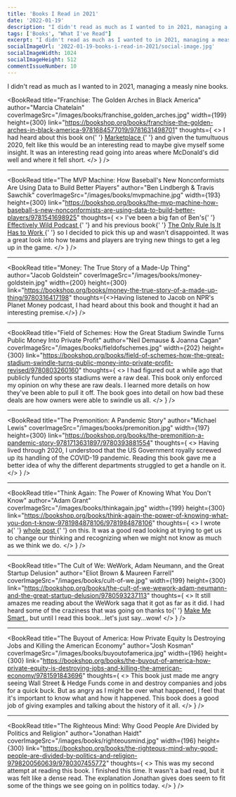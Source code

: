 ```yaml
---
title: 'Books I Read in 2021'
date: '2022-01-19'
description: "I didn't read as much as I wanted to in 2021, managing a measly nine books."
tags: ['Books', "What I've Read"]
excerpt: "I didn't read as much as I wanted to in 2021, managing a measly nine books."
socialImageUrl: '2022-01-19-books-i-read-in-2021/social-image.jpg'
socialImageWidth: 1024
socialImageHeight: 512
commentIssueNumber: 10
---
```


I didn't read as much as I wanted to in 2021, managing a measly nine books.

<BookRead
    title="Franchise: The Golden Arches in Black America"
    author="Marcia Chatelain"
    coverImageSrc="/images/books/franchise_golden_arches.jpg"
    width={199}
    height={300}
    link="https://bookshop.org/books/franchise-the-golden-arches-in-black-america-9781684577019/9781631498701"
    thoughts={
        <>
            I had heard about this book on{' '}
            <a href="https://www.marketplace.org/2020/07/06/the-complicated-history-of-mcdonalds-and-black-america/" target="_blank" rel="noreferrer">
                Marketplace
            </a>{' '}
            and given the tumultuous 2020, felt like this would be an interesting read to maybe give myself some insight. It was an interesting read
            going into areas where McDonald's did well and where it fell short.
        </>
    }
/>

<hr />

<BookRead
    title="The MVP Machine: How Baseball's New Nonconformists Are Using Data to Build Better Players"
    author="Ben Lindbergh &amp; Travis Sawchik"
    coverImageSrc="/images/books/mvpmachine.jpg"
    width={193}
    height={300}
    link="https://bookshop.org/books/the-mvp-machine-how-baseball-s-new-nonconformists-are-using-data-to-build-better-players/9781541698925"
    thoughts={
        <>
            I've been a big fan of Ben's{' '}
            <a href="https://blogs.fangraphs.com/category/effectively-wild/" target="_blank" rel="noreferrer">
                Effectively Wild Podcast
            </a>{' '}
            and his previous book{' '}
            <a
                href="https://bookshop.org/books/the-only-rule-is-it-has-to-work-our-wild-experiment-building-a-new-kind-of-baseball-team-includes-a-new-afterword/9781250130907"
                target="_blank"
                rel="noreferrer"
            >
                The Only Rule Is It Has to Work
            </a>{' '}
            so I decided to pick this up and wasn't disappointed. It was a great look into how teams and players are trying new things to get a leg up
            in the game.
        </>
    }
/>

<hr />

<BookRead
    title="Money: The True Story of a Made-Up Thing"
    author="Jacob Goldstein"
    coverImageSrc="/images/books/money-goldstein.jpg"
    width={200}
    height={300}
    link="https://bookshop.org/books/money-the-true-story-of-a-made-up-thing/9780316417198"
    thoughts={<>Having listened to Jacob on NPR's Planet Money podcast, I had heard about this book and thought it had an interesting premise.</>}
/>

<hr />

<BookRead
    title="Field of Schemes: How the Great Stadium Swindle Turns Public Money Into Private Profit"
    author="Neil Demause &amp; Joanna Cagan"
    coverImageSrc="/images/books/fieldofschemes.jpg"
    width={202}
    height={300}
    link="https://bookshop.org/books/field-of-schemes-how-the-great-stadium-swindle-turns-public-money-into-private-profit-revised/9780803260160"
    thoughts={
        <>
            I had figured out a while ago that publicly funded sports stadiums were a raw deal. This book only enforced my opinion on why these are
            raw deals. I learned more details on how they've been able to pull it off. The book goes into detail on how bad these deals are how owners
            were able to swindle us all.
        </>
    }
/>

<hr />

<BookRead
    title="The Premonition: A Pandemic Story"
    author="Michael Lewis"
    coverImageSrc="/images/books/premonition.jpg"
    width={197}
    height={300}
    link="https://bookshop.org/books/the-premonition-a-pandemic-story-9781713631897/9780393881554"
    thoughts={
        <>
            Having lived through 2020, I understood that the US Government royally screwed up its handling of the COVID-19 pandemic. Reading this book
            gave me a better idea of why the different departments struggled to get a handle on it.
        </>
    }
/>

<hr />

<BookRead
    title="Think Again: The Power of Knowing What You Don't Know"
    author="Adam Grant"
    coverImageSrc="/images/books/thinkagain.jpg"
    width={199}
    height={300}
    link="https://bookshop.org/books/think-again-the-power-of-knowing-what-you-don-t-know-9781984878106/9781984878106"
    thoughts={
        <>
            I wrote a{' '}
            <a href="https://kpwags.com/posts/2021/10/27/think-again-review" target="_blank" rel="noreferrer">
                whole post
            </a>{' '}
            on this. It was a good read looking at trying to get us to change our thinking and recognizing when we might not know as much as we think
            we do.
        </>
    }
/>

<hr />

<BookRead
    title="The Cult of We: WeWork, Adam Neumann, and the Great Startup Delusion"
    author="Eliot Brown &amp; Maureen Farrell"
    coverImageSrc="/images/books/cult-of-we.jpg"
    width={199}
    height={300}
    link="https://bookshop.org/books/the-cult-of-we-wework-adam-neumann-and-the-great-startup-delusion/9780593237113"
    thoughts={
        <>
            It still amazes me reading about the WeWork saga that it got as far as it did. I had heard some of the craziness that was going on thanks
            to{' '}
            <a
                href="https://www.marketplace.org/shows/make-me-smart-with-kai-and-molly/weworks-whole-bananapants-story/"
                target="_blank"
                rel="noreferrer"
            >
                Make Me Smart
            </a>
            , but until I read this book...let's just say...wow!
        </>
    }
/>

<hr />

<BookRead
    title="The Buyout of America: How Private Equity Is Destroying Jobs and Killing the American Economy"
    author="Josh Kosman"
    coverImageSrc="/images/books/buyoutofamerica.jpg"
    width={196}
    height={300}
    link="https://bookshop.org/books/the-buyout-of-america-how-private-equity-is-destroying-jobs-and-killing-the-american-economy/9781591843696"
    thoughts={
        <>
            This book just made me angry seeing Wall Street & Hedge Funds come in and destroy companies and jobs for a quick buck. But as angry as I
            might be over what happened, I feel that it's important to know what and how it happened. This book does a good job of giving examples and
            talking about the history of it all.
        </>
    }
/>

<hr />

<BookRead
    title="The Righteous Mind: Why Good People Are Divided by Politics and Religion"
    author="Jonathan Haidt"
    coverImageSrc="/images/books/righteousmind.jpg"
    width={196}
    height={300}
    link="https://bookshop.org/books/the-righteous-mind-why-good-people-are-divided-by-politics-and-religion-9798200560639/9780307455772"
    thoughts={
        <>
            This was my second attempt at reading this book. I finished this time. It wasn't a bad read, but it was felt like a dense read. The
            explanation Jonathan gives does seem to fit some of the things we see going on in politics today.
        </>
    }
/>
